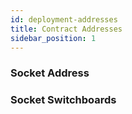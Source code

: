 ```yaml
---
id: deployment-addresses
title: Contract Addresses
sidebar_position: 1
---
```



### Socket Address

<div className="space-y-1 mt-2">
  <ChainConfig />
</div>

### Socket Switchboards

<div className="space-y-1 mt-2">
  <SwitchboardAddresses />
</div>

<!-- The contract address for `Socket`, `Inbound` and `Outbound` switchboard can be found in the [SocketDL repo](https://github.com/SocketDotTech/socket-DL/blob/imli-prod/deployments/prod_addresses.json).

`FAST`, `NATIVE` and `OPTIMISTIC` switchboard addresses can be found in `integrations`

#### EXAMPLE

Example for connecting Goerli Plug with BSC Testnet Plug

| Param | Value |
| --- | --- |
| `Socket` | `0xA78426325b5e32Affd5f4Bc8ab6575B24DCB1762` |
| Outbound FAST switchboard for BSC Testnet | `0x483D7e9dDBbbE0d376986168Ac4d94E35c485C69` |
| Inbound OPTIMISTIC switchboard for BSC Testnet | `0xD664eF6159562190ea6D1AFa3f0Ea1C0D77D14E3` |

```json
  "5": {
    "SignatureVerifier": "0x805Dc5ac616bCB1A59a446eb1777C0Cc3Aa0c3Fe",
    "Hasher": "0x8456C9F6b202eceBf4f7925603AD930ecF32342b",
    "CapacitorFactory": "0x3504C46095dBB85C01571E8Fa9DE5C07501D4c02",
    "GasPriceOracle": "0x4fD5e06E33e3d602DA1B5F8FE19a02Be2f1f0Dd2",
    "ExecutionManager": "0x88618fD449836578a6FA6d19a256E21b7cac792b",
    "TransmitManager": "0xb72ef406330853C86e2Dbb003e422CaEe27E0Fcd",
    "Socket": "0xA78426325b5e32Affd5f4Bc8ab6575B24DCB1762",
    "integrations": {
      "97": {
        "FAST": {
          "capacitor": "0xeA1166b60196Cd3335880A4173517881CE0294B1",
          "decapacitor": "0xA44206EEA8bCDfB6b63C19963d87CF8d36A2BE5a",
          "switchboard": "0x483D7e9dDBbbE0d376986168Ac4d94E35c485C69"
        },
        "OPTIMISTIC": {
          "capacitor": "0x11021c07BE05BDe3245B0178f64b36F3b2913abb",
          "decapacitor": "0x67C7B4684A139E7914bd4c2f269745c9dFaF398C",
          "switchboard": "0xD664eF6159562190ea6D1AFa3f0Ea1C0D77D14E3"
        }
    }
    }
  }
``` -->

